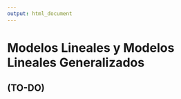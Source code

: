 ```yaml
---
output: html_document
---
```


# Modelos Lineales y Modelos Lineales Generalizados

## (TO-DO)

```r

```

